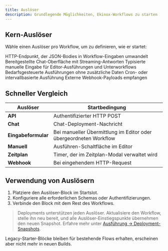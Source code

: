 ```yaml
---
title: Auslöser
description: Grundlegende Möglichkeiten, Ekinox-Workflows zu starten
---
```



## Kern-Auslöser

Wähle einen Auslöser pro Workflow, um zu definieren, wie er startet:

<Cards>
  <Card title="API" href="/triggers/api">
    HTTP-Endpunkt, der JSON-Bodies in Workflow-Eingaben umwandelt
  </Card>
  <Card title="Chat" href="/triggers/chat">
    Bereitgestellte Chat-Oberfläche mit Streaming-Antworten
  </Card>
  <Card title="Eingabeformular" href="/triggers/input-form">
    Typisierte manuelle Eingabe für Editor-Ausführungen und Unterworkflows
  </Card>
  <Card title="Manuell" href="/triggers/manual">
    Bedarfsgesteuerte Ausführungen ohne zusätzliche Daten
  </Card>
  <Card title="Zeitplan" href="/triggers/schedule">
    Cron- oder intervallbasierte Ausführung
  </Card>
  <Card title="Webhook" href="/triggers/webhook">
    Externe Webhook-Payloads empfangen
  </Card>
</Cards>

## Schneller Vergleich

| Auslöser | Startbedingung |
|---------|-----------------|
| **API** | Authentifizierter HTTP POST |
| **Chat** | Chat-Deployment-Nachricht |
| **Eingabeformular** | Bei manueller Übermittlung im Editor oder übergeordneten Workflow |
| **Manuell** | Ausführen-Schaltfläche im Editor |
| **Zeitplan** | Timer, der im Zeitplan-Modal verwaltet wird |
| **Webhook** | Bei eingehendem HTTP-Request |

## Verwendung von Auslösern

1. Platziere den Auslöser-Block im Startslot.
2. Konfiguriere alle erforderlichen Schemas oder Authentifizierungen.
3. Verbinde den Block mit dem Rest des Workflows.

> Deployments unterstützen jeden Auslöser. Aktualisiere den Workflow, stelle ihn neu bereit, und alle Auslöser-Einstiegspunkte übernehmen den neuen Snapshot. Erfahre mehr unter [Ausführung → Deployment-Snapshots](/execution).

Legacy-Starter-Blöcke bleiben für bestehende Flows erhalten, erscheinen aber nicht mehr in neuen Builds.
